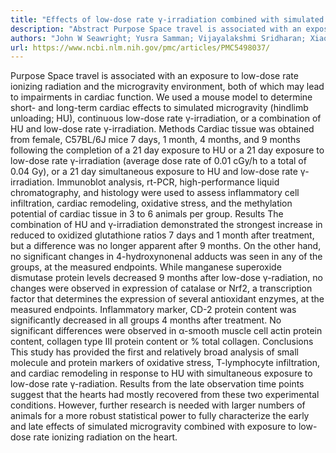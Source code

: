 ```yaml
---
title: "Effects of low-dose rate γ-irradiation combined with simulated microgravity on markers of oxidative stress, DNA methylation potential, and remodeling in the mouse heart"
description: "Abstract Purpose Space travel is associated with an exposure to low-dose rate ionizing radiation and the microgravity environment, both of which may lead to impairments in cardiac function. We used a ..."
authors: "John W Seawright; Yusra Samman; Vijayalakshmi Sridharan; Xiao Wen Mao; Maohua Cao; Preeti Singh; Stepan Melnyk; Igor Koturbash; Gregory A Nelson; Martin Hauer-Jensen; Marjan Boerma; Gayle E Woloschak"
url: https://www.ncbi.nlm.nih.gov/pmc/articles/PMC5498037/
---
```


Purpose Space travel is associated with an exposure to low-dose rate ionizing radiation and the microgravity environment, both of which may lead to impairments in cardiac function. We used a mouse model to determine short- and long-term cardiac effects to simulated microgravity (hindlimb unloading; HU), continuous low-dose rate γ-irradiation, or a combination of HU and low-dose rate γ-irradiation. Methods Cardiac tissue was obtained from female, C57BL/6J mice 7 days, 1 month, 4 months, and 9 months following the completion of a 21 day exposure to HU or a 21 day exposure to low-dose rate γ-irradiation (average dose rate of 0.01 cGy/h to a total of 0.04 Gy), or a 21 day simultaneous exposure to HU and low-dose rate γ-irradiation. Immunoblot analysis, rt-PCR, high-performance liquid chromatography, and histology were used to assess inflammatory cell infiltration, cardiac remodeling, oxidative stress, and the methylation potential of cardiac tissue in 3 to 6 animals per group. Results The combination of HU and γ-irradiation demonstrated the strongest increase in reduced to oxidized glutathione ratios 7 days and 1 month after treatment, but a difference was no longer apparent after 9 months. On the other hand, no significant changes in 4-hydroxynonenal adducts was seen in any of the groups, at the measured endpoints. While manganese superoxide dismutase protein levels decreased 9 months after low-dose γ-radiation, no changes were observed in expression of catalase or Nrf2, a transcription factor that determines the expression of several antioxidant enzymes, at the measured endpoints. Inflammatory marker, CD-2 protein content was significantly decreased in all groups 4 months after treatment. No significant differences were observed in α-smooth muscle cell actin protein content, collagen type III protein content or % total collagen. Conclusions This study has provided the first and relatively broad analysis of small molecule and protein markers of oxidative stress, T-lymphocyte infiltration, and cardiac remodeling in response to HU with simultaneous exposure to low-dose rate γ-radiation. Results from the late observation time points suggest that the hearts had mostly recovered from these two experimental conditions. However, further research is needed with larger numbers of animals for a more robust statistical power to fully characterize the early and late effects of simulated microgravity combined with exposure to low-dose rate ionizing radiation on the heart.
